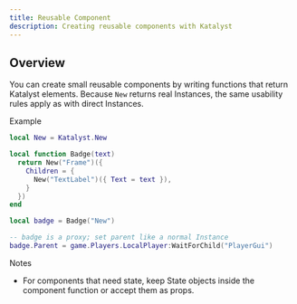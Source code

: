 ```yaml
---
title: Reusable Component
description: Creating reusable components with Katalyst
---
```


## Overview

You can create small reusable components by writing functions that return Katalyst elements. Because `New` returns real Instances, the same usability rules apply as with direct Instances.

Example

```lua
local New = Katalyst.New

local function Badge(text)
  return New("Frame")({
    Children = {
      New("TextLabel")({ Text = text }),
    }
  })
end

local badge = Badge("New")

-- badge is a proxy; set parent like a normal Instance
badge.Parent = game.Players.LocalPlayer:WaitForChild("PlayerGui")
```

Notes

- For components that need state, keep State objects inside the component function or accept them as props.
